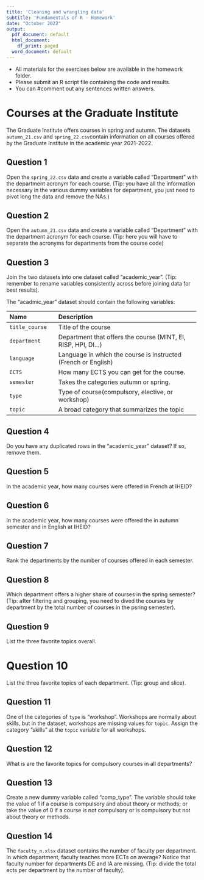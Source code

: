 ```yaml
---
title: 'Cleaning and wrangling data'
subtitle: 'Fundamentals of R - Homework'
date: "October 2022"
output:
  pdf_document: default
  html_document:
    df_print: paged
  word_document: default
---
```


- All materials for the exercises below are available in the homework folder.
- Please submit an R script file containing the code and results.
- You can #comment out any sentences written answers.

# Courses at the Graduate Institute

The Graduate Institute offers courses in spring and autumn.
The datasets `autumn_21.csv` and `spring_22.csv`contain information on all courses offered by the Graduate Institute in the academic year 2021-2022. 

## Question 1

Open the `spring_22.csv` data and create a variable called "Department" with the department acronym for each course. (Tip: you have all the information necessary in the various dummy variables for department, you just need to pivot long the data and remove the NAs.)

## Question 2

Open the `autumn_21.csv` data and create a variable called "Department" with the department acronym for each course. (Tip: here you will have to separate the acronyms for departments from the course code)

## Question 3

Join the two datasets into one dataset called "academic_year".
(Tip: remember to rename variables consistently across before joining data for best results).

The "acadmic_year" dataset should contain the following variables:

--------------------------------------------------------------------------------
 Name                 Description
 -------------------- ----------------------------------------------------------
 `title_course`       Title of the course
 
 `department`         Department that offers the course (MINT, EI, RISP, HPI, DI...)
 
 `language`           Language in which the course is instructed (French or English)
 
 `ECTS`               How many ECTS you can get for the course.
 
 `semester`           Takes the categories autumn or spring.
 
  `type`              Type of course(compulsory, elective, or workshop)
  
  `topic`             A broad category that summarizes the topic
-----------------------------------------------------------------------------------

## Question 4

Do you have any duplicated rows in the "academic_year" dataset? If so, remove them.

## Question 5

In the academic year, how many courses were offered in French at IHEID?

## Question 6

In the academic year, how many courses were offered the in autumn semester and in English at IHEID?
 
## Question 7

Rank the departments by the number of courses offered in each semester.

## Question 8

Which department offers a higher share of courses in the spring semester?
(Tip: after filtering and grouping, you need to dived the courses by department by the total number of courses in the psring semester).

## Question 9

List the three favorite topics overall.

# Question 10 

List the three favorite topics of each department.
(Tip: group and slice).

## Question 11

One of the categories of `type` is "workshop".
Workshops are normally about skills,
but in the dataset, workshops are missing values for `topic`.
Assign the category "skills" at the `topic` variable for all workshops.

## Question 12

What is are the favorite topics for compulsory courses in all departments?

## Question 13

Create a new dummy variable called "comp_type".
The variable should take the value of 1 if a course is compulsory and about theory or methods; or take the value of 0 if a course is not compulsory or is compulsory but not about theory or methods.

## Question 14

The `faculty_n.xlsx` dataset contains the number of faculty per department.
In which department, faculty teaches more ECTs on average?
Notice that faculty number for departments DE and IA are missing.
(Tip: divide the total ects per department by the number of faculty).
